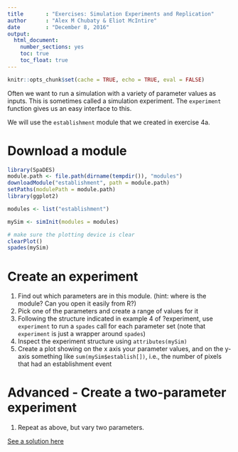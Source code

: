 ```yaml
---
title       : "Exercises: Simulation Experiments and Replication"
author      : "Alex M Chubaty & Eliot McIntire"
date        : "December 8, 2016"
output: 
  html_document: 
    number_sections: yes
    toc: true
    toc_float: true
---
```


```r
knitr::opts_chunk$set(cache = TRUE, echo = TRUE, eval = FALSE)
```

Often we want to run a simulation with a variety of parameter values as inputs. This is sometimes called a simulation experiment. The `experiment` function gives us an easy interface to this.

We will use the `establishment` module that we created in exercise 4a.

# Download a module

```r
library(SpaDES)
module.path <- file.path(dirname(tempdir()), "modules")
downloadModule("establishment", path = module.path)
setPaths(modulePath = module.path)
library(ggplot2)

modules <- list("establishment")

mySim <- simInit(modules = modules)

# make sure the plotting device is clear
clearPlot()
spades(mySim)
```

# Create an experiment

1. Find out which parameters are in this module. (hint: where is the module? Can you open it easily from R?)
2. Pick one of the parameters and create a range of values for it
3. Following the structure indicated in example 4 of ?experiment, use `experiment` to run a `spades` call for each parameter set (note that `experiment` is just a wrapper around `spades`)
4. Inspect the experiment structure using `attributes(mySim)`
5. Create a plot showing on the x axis your parameter values, and on the y-axis something like `sum(mySim$establish[])`, i.e., the number of pixels that had an establishment event

# Advanced - Create a two-parameter experiment

1. Repeat as above, but vary two parameters.

[See a solution here](http://htmlpreview.github.io/?https://github.com/PredictiveEcology/SpaDES-modules/blob/master/modules/establishment/establishment.html)
